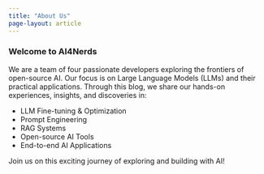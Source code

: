 ```yaml
---
title: "About Us"
page-layout: article
---
```


### Welcome to AI4Nerds

We are a team of four passionate developers exploring the frontiers of open-source AI. Our focus is on Large Language Models (LLMs) and their practical applications. Through this blog, we share our hands-on experiences, insights, and discoveries in:

- LLM Fine-tuning & Optimization
- Prompt Engineering
- RAG Systems
- Open-source AI Tools
- End-to-end AI Applications

Join us on this exciting journey of exploring and building with AI! 